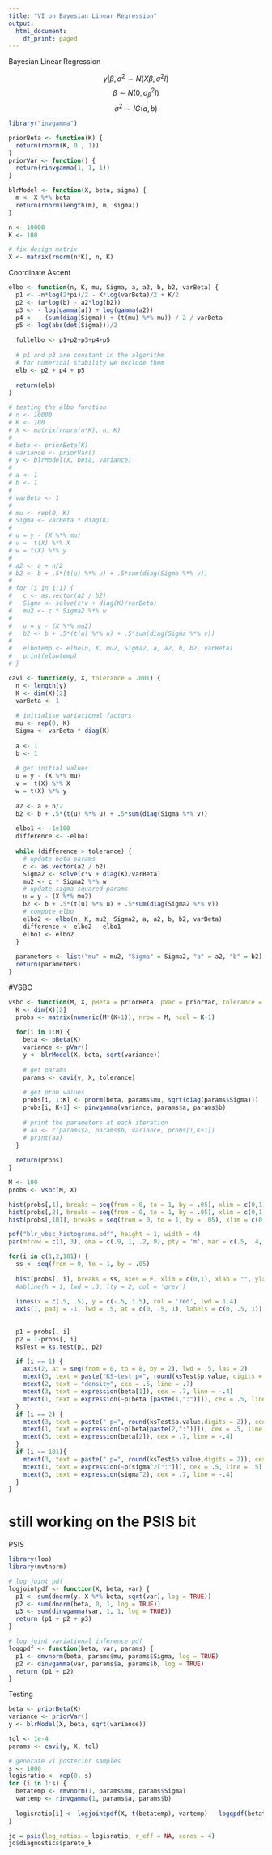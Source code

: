 ```yaml
---
title: "VI on Bayesian Linear Regression"
output:
  html_document:
    df_print: paged
---
```


Bayesian Linear Regression

$$y|\beta, \sigma^2 \sim N(X\beta, \sigma^2 I)$$
$$\beta \sim N(0, \sigma_\beta^2I)$$
$$\sigma^2 \sim IG(a, b)$$

```r
library("invgamma")

priorBeta <- function(K) {
  return(rnorm(K, 0 , 1))
}
priorVar <- function() {
  return(rinvgamma(1, 1, 1))
}

blrModel <- function(X, beta, sigma) {
  m <- X %*% beta
  return(rnorm(length(m), m, sigma))
}
```

```r
n <- 10000
K <- 100

# fix design matrix
X <- matrix(rnorm(n*K), n, K)
```
Coordinate Ascent
```r
elbo <- function(n, K, mu, Sigma, a, a2, b, b2, varBeta) {
  p1 <- -n*log(2*pi)/2 - K*log(varBeta)/2 + K/2
  p2 <- (a*log(b) - a2*log(b2))
  p3 <- - log(gamma(a)) + log(gamma(a2))
  p4 <- - (sum(diag(Sigma)) + (t(mu) %*% mu)) / 2 / varBeta
  p5 <- log(abs(det(Sigma)))/2
  
  fullelbo <- p1+p2+p3+p4+p5
  
  # p1 and p3 are constant in the algorithm
  # for numerical stability we exclude them
  elb <- p2 + p4 + p5
  
  return(elb)
}
```
```r
# testing the elbo function
# n <- 10000
# K <- 100
# X <- matrix(rnorm(n*K), n, K)
# 
# beta <- priorBeta(K)
# variance <- priorVar()
# y <- blrModel(X, beta, variance)
# 
# a <- 1
# b <- 1
# 
# varBeta <- 1
# 
# mu <- rep(0, K)
# Sigma <- varBeta * diag(K)
# 
# u = y - (X %*% mu)
# v =  t(X) %*% X
# w = t(X) %*% y
#   
# a2 <- a + n/2
# b2 <- b + .5*(t(u) %*% u) + .5*sum(diag(Sigma %*% v))
# 
# for (i in 1:1) {
#   c <- as.vector(a2 / b2)
#   Sigma <- solve(c*v + diag(K)/varBeta)
#   mu2 <- c * Sigma2 %*% w
#   
#   u = y - (X %*% mu2)
#   b2 <- b + .5*(t(u) %*% u) + .5*sum(diag(Sigma %*% v))
#   
#   elbotemp <- elbo(n, K, mu2, Sigma2, a, a2, b, b2, varBeta)
#   print(elbotemp)
# }
```
```r
cavi <- function(y, X, tolerance = .001) {
  n <- length(y)
  K <- dim(X)[2]
  varBeta <- 1
  
  # initialise variational factors
  mu <- rep(0, K)
  Sigma <- varBeta * diag(K)
  
  a <- 1
  b <- 1
  
  # get initial values
  u = y - (X %*% mu)
  v =  t(X) %*% X
  w = t(X) %*% y
  
  a2 <- a + n/2
  b2 <- b + .5*(t(u) %*% u) + .5*sum(diag(Sigma %*% v))
  
  elbo1 <- -1e100
  difference <- -elbo1
  
  while (difference > tolerance) {
    # update beta params
    c <- as.vector(a2 / b2)
    Sigma2 <- solve(c*v + diag(K)/varBeta)
    mu2 <- c * Sigma2 %*% w
    # update sigma squared params
    u = y - (X %*% mu2)
    b2 <- b + .5*(t(u) %*% u) + .5*sum(diag(Sigma2 %*% v))
    # compute elbo
    elbo2 <- elbo(n, K, mu2, Sigma2, a, a2, b, b2, varBeta)
    difference <- elbo2 - elbo1
    elbo1 <- elbo2
  }
  
  parameters <- list("mu" = mu2, "Sigma" = Sigma2, "a" = a2, "b" = b2)
  return(parameters)
}
```


#VSBC
```r
vsbc <- function(M, X, pBeta = priorBeta, pVar = priorVar, tolerance = .0001) {
  K <- dim(X)[2]
  probs <- matrix(numeric(M*(K+1)), nrow = M, ncol = K+1)
  
  for(i in 1:M) {
    beta <- pBeta(K)
    variance <- pVar()
    y <- blrModel(X, beta, sqrt(variance))
    
    # get params
    params <- cavi(y, X, tolerance)
    
    # get prob values
    probs[i, 1:K] <- pnorm(beta, params$mu, sqrt(diag(params$Sigma)))
    probs[i, K+1] <- pinvgamma(variance, params$a, params$b)
    
    # print the parameters at each iteration
    # aa <- c(params$a, params$b, variance, probs[i,K+1])
    # print(aa)
  }
  
  return(probs)
}
```
```r
M <- 100
probs <- vsbc(M, X)
```

```r
hist(probs[,1], breaks = seq(from = 0, to = 1, by = .05), xlim = c(0,1), probability = T)
hist(probs[,2], breaks = seq(from = 0, to = 1, by = .05), xlim = c(0,1), probability = T)
hist(probs[,101], breaks = seq(from = 0, to = 1, by = .05), xlim = c(0,1), probability = T)
```

```r
pdf("blr_vbsc_histograms.pdf", height = 1, width = 4)
par(mfrow = c(1, 3), oma = c(.9, 1, .2, 0), pty = 'm', mar = c(.5, .4, .5, 0), mgp = c(1.5, .25, 0), lwd = .5, tck = -.01, cex.axis = .6, cex.lab = .9, cex.main = .9)

for(i in c(1,2,101)) {
  ss <- seq(from = 0, to = 1, by = .05)
  
  hist(probs[, i], breaks = ss, axes = F, xlim = c(0,1), xlab = "", ylab = "", main = "", ylim = c(0, 8), probability = T, xpd=T)
  #abline(h = 1, lwd = .3, lty = 2, col = 'grey')
  
  lines(x = c(.5, .5), y = c(-.5, 1.5), col = 'red', lwd = 1.4)
  axis(1, padj = -1, lwd = .5, at = c(0, .5, 1), labels = c(0, .5, 1))
    
    
  p1 = probs[, i]
  p2 = 1-probs[, i]
  ksTest = ks.test(p1, p2)

  if (i == 1) {
    axis(2, at = seq(from = 0, to = 8, by = 2), lwd = .5, las = 2)
    mtext(3, text = paste("KS-test p=", round(ksTest$p.value, digits = 2) ), cex = .7, line = -1.25)
    mtext(2, text = "density", cex = .5, line = .7)
    mtext(3, text = expression(beta[1]), cex = .7, line = -.4)
    mtext(1, text = expression(~p[beta [paste(1,":")]]), cex = .5, line = .5)
  }
  if (i == 2) {
    mtext(3, text = paste(" p=", round(ksTest$p.value,digits = 2)), cex = .7, line = -1.25)
    mtext(1, text = expression(~p[beta[paste(2,":")]]), cex = .5, line = .5)
    mtext(3, text = expression(beta[2]), cex = .7, line = -.4)
  } 
  if (i == 101){
    mtext(3, text = paste(" p=", round(ksTest$p.value,digits = 2)), cex = .7, line = -1.25)
    mtext(1, text = expression(~p[sigma^2[":"]]), cex = .5, line = .5)
    mtext(3, text = expression(sigma^2), cex = .7, line = -.4)
  }
}
```

# still working on the PSIS bit

PSIS
```r
library(loo)
library(mvtnorm)

# log joint pdf
logjointpdf <- function(X, beta, var) {
  p1 <- sum(dnorm(y, X %*% beta, sqrt(var), log = TRUE))
  p2 <- sum(dnorm(beta, 0, 1, log = TRUE))
  p3 <- sum(dinvgamma(var, 1, 1, log = TRUE))
  return (p1 + p2 + p3)
}

# log joint variational inference pdf
logqpdf <- function(beta, var, params) {
  p1 <- dmvnorm(beta, params$mu, params$Sigma, log = TRUE)
  p2 <- dinvgamma(var, params$a, params$b, log = TRUE)
  return (p1 + p2)
}
```

Testing
```r
beta <- priorBeta(K)
variance <- priorVar()
y <- blrModel(X, beta, sqrt(variance))

tol <- 1e-4
params <- cavi(y, X, tol)
```

```r
# generate vi posterior samples
s <- 1000
logisratio <- rep(0, s)
for (i in 1:s) {
  betatemp <- rmvnorm(1, params$mu, params$Sigma)
  vartemp <- rinvgamma(1, params$a, params$b)
    
  logisratio[i] <- logjointpdf(X, t(betatemp), vartemp) - logqpdf(betatemp, vartemp, params)
}

jd = psis(log_ratios = logisratio, r_eff = NA, cores = 4)
jd$diagnostics$pareto_k
```